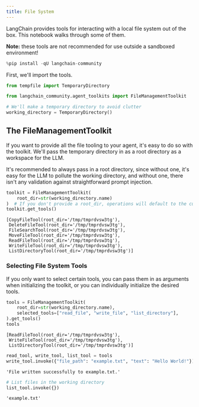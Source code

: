 ```yaml
---
title: File System
---
```


LangChain provides tools for interacting with a local file system out of the box. This notebook walks through some of them.

**Note:** these tools are not recommended for use outside a sandboxed environment! 


```python
%pip install -qU langchain-community
```

First, we'll import the tools.


```python
from tempfile import TemporaryDirectory

from langchain_community.agent_toolkits import FileManagementToolkit

# We'll make a temporary directory to avoid clutter
working_directory = TemporaryDirectory()
```

## The FileManagementToolkit

If you want to provide all the file tooling to your agent, it's easy to do so with the toolkit. We'll pass the temporary directory in as a root directory as a workspace for the LLM.

It's recommended to always pass in a root directory, since without one, it's easy for the LLM to pollute the working directory, and without one, there isn't any validation against
straightforward prompt injection.


```python
toolkit = FileManagementToolkit(
    root_dir=str(working_directory.name)
)  # If you don't provide a root_dir, operations will default to the current working directory
toolkit.get_tools()
```



```output
[CopyFileTool(root_dir='/tmp/tmprdvsw3tg'),
 DeleteFileTool(root_dir='/tmp/tmprdvsw3tg'),
 FileSearchTool(root_dir='/tmp/tmprdvsw3tg'),
 MoveFileTool(root_dir='/tmp/tmprdvsw3tg'),
 ReadFileTool(root_dir='/tmp/tmprdvsw3tg'),
 WriteFileTool(root_dir='/tmp/tmprdvsw3tg'),
 ListDirectoryTool(root_dir='/tmp/tmprdvsw3tg')]
```


### Selecting File System Tools

If you only want to select certain tools, you can pass them in as arguments when initializing the toolkit, or you can individually initialize the desired tools.


```python
tools = FileManagementToolkit(
    root_dir=str(working_directory.name),
    selected_tools=["read_file", "write_file", "list_directory"],
).get_tools()
tools
```



```output
[ReadFileTool(root_dir='/tmp/tmprdvsw3tg'),
 WriteFileTool(root_dir='/tmp/tmprdvsw3tg'),
 ListDirectoryTool(root_dir='/tmp/tmprdvsw3tg')]
```



```python
read_tool, write_tool, list_tool = tools
write_tool.invoke({"file_path": "example.txt", "text": "Hello World!"})
```



```output
'File written successfully to example.txt.'
```



```python
# List files in the working directory
list_tool.invoke({})
```



```output
'example.txt'
```



```python

```
